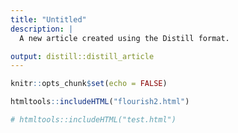```yaml
---
title: "Untitled"
description: |
  A new article created using the Distill format.

output: distill::distill_article
---
```


```r
knitr::opts_chunk$set(echo = FALSE)
```


```r
htmltools::includeHTML("flourish2.html")
```


```r
# htmltools::includeHTML("test.html")
```

